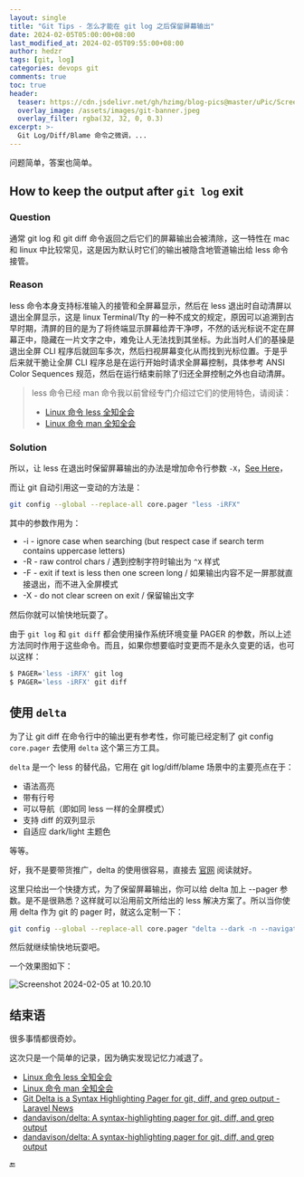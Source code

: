 ```yaml
---
layout: single
title: "Git Tips - 怎么才能在 git log 之后保留屏幕输出"
date: 2024-02-05T05:00:00+08:00
last_modified_at: 2024-02-05T09:55:00+08:00
author: hedzr
tags: [git, log]
categories: devops git
comments: true
toc: true
header:
  teaser: https://cdn.jsdelivr.net/gh/hzimg/blog-pics@master/uPic/Screenshot%202024-02-05%20at%2010.20.10.png
  overlay_image: /assets/images/git-banner.jpeg
  overlay_filter: rgba(32, 32, 0, 0.3)
excerpt: >-
  Git Log/Diff/Blame 命令之微调，...
---
```


问题简单，答案也简单。

## How to keep the output after `git log` exit

### Question

通常 git log 和 git diff 命令返回之后它们的屏幕输出会被清除，这一特性在 mac 和 linux 中比较常见，这是因为默认时它们的输出被隐含地管道输出给 less 命令接管。

### Reason

less 命令本身支持标准输入的接管和全屏幕显示，然后在 less 退出时自动清屏以退出全屏显示，这是 linux Terminal/Tty 的一种不成文的规定，原因可以追溯到古早时期，清屏的目的是为了将终端显示屏幕给弄干净啰，不然的话光标说不定在屏幕正中，隐藏在一片文字之中，难免让人无法找到其坐标。为此当时人们的基操是退出全屏 CLI 程序后就回车多次，然后扫视屏幕变化从而找到光标位置。于是乎后来就干脆让全屏 CLI 程序总是在运行开始时请求全屏幕控制，具体参考 ANSI Color Sequences 规范，然后在运行结束前除了归还全屏控制之外也自动清屏。

> less 命令已经 man 命令我以前曾经专门介绍过它们的使用特色，请阅读：
>
> - [Linux 命令 less 全知全会](https://hedzr.com/devops/linux/linux-less-command/)
> - [Linux 命令 man 全知全会](https://hedzr.com/devops/linux/linux-man-command/)

### Solution

所以，让 less 在退出时保留屏幕输出的办法是增加命令行参数 `-X`，[See Here](https://hedzr.com/devops/linux/linux-less-command/#less)，

而让 git 自动引用这一变动的方法是：

```bash
git config --global --replace-all core.pager "less -iRFX"
```

其中的参数作用为：

- -i - ignore case when searching (but respect case if search term contains uppercase letters)
- -R - raw control chars / 遇到控制字符时输出为 `^X` 样式
- -F - exit if text is less then one screen long / 如果输出内容不足一屏那就直接退出，而不进入全屏模式
- -X - do not clear screen on exit / 保留输出文字

然后你就可以愉快地玩耍了。

由于 `git log` 和 `git diff` 都会使用操作系统环境变量 PAGER 的参数，所以上述方法同时作用于这些命令。而且，如果你想要临时变更而不是永久变更的话，也可以这样：

```bash
$ PAGER='less -iRFX' git log
$ PAGER='less -iRFX' git diff
```

## 使用 `delta`

为了让 git diff 在命令行中的输出更有参考性，你可能已经定制了 git config `core.pager` 去使用 `delta` 这个第三方工具。

`delta` 是一个 less 的替代品，它用在 git log/diff/blame 场景中的主要亮点在于：

- 语法高亮
- 带有行号
- 可以导航（即如同 less 一样的全屏模式）
- 支持 diff 的双列显示
- 自适应 dark/light 主题色

等等。

好，我不是要带货推广，delta 的使用很容易，直接去 [官网](https://github.com/dandavison/delta) 阅读就好。

这里只给出一个快捷方式，为了保留屏幕输出，你可以给 delta 加上 --pager 参数。是不是很熟悉？这样就可以沿用前文所给出的 less 解决方案了。所以当你使用 delta 作为 git 的 pager 时，就这么定制一下：

```bash
git config --global --replace-all core.pager "delta --dark -n --navigate --pager 'less -iRFX'"
```

然后就继续愉快地玩耍吧。

一个效果图如下：

![Screenshot 2024-02-05 at 10.20.10](https://cdn.jsdelivr.net/gh/hzimg/blog-pics@master/uPic/Screenshot%202024-02-05%20at%2010.20.10.png)

## 结束语

很多事情都很奇妙。

这次只是一个简单的记录，因为确实发现记忆力减退了。

- [Linux 命令 less 全知全会](https://hedzr.com/devops/linux/linux-less-command/)
- [Linux 命令 man 全知全会](https://hedzr.com/devops/linux/linux-man-command/)
- [Git Delta is a Syntax Highlighting Pager for git, diff, and grep output - Laravel News](https://laravel-news.com/git-delta)
- [dandavison/delta: A syntax-highlighting pager for git, diff, and grep output](https://github.com/dandavison/delta)
- [dandavison/delta: A syntax-highlighting pager for git, diff, and grep output](https://github.com/dandavison/delta)

🔚
